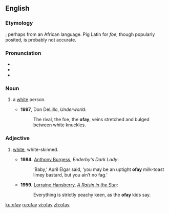 ==English==

===Etymology===
{{etyl|und|en}}; perhaps from an African language. Pig Latin for ''foe'', though popularly posited, is probably not accurate.

===Pronunciation===
* {{IPA|/ˈəʊfeɪ/|lang=en}}
* {{homophones|au fait}}
* {{rhymes|əʊfeɪ|lang=en}}

===Noun===
{{en-noun}}

# {{label|en|US|pejorative|slang}} a [[white]] person.
#* '''1997''', Don DeLillo, ''Underworld'':
#*: The rival, the foe, the '''ofay''', veins stretched and bulged between white knuckles.

===Adjective===
{{en-adj}}

# {{label|en|US|pejorative|slang}} [[white]], white-skinned.
#* '''1984.''' [[w:Anthony Burgess|Anthony Burgess]], ''Enderby's Dark Lady'':
#*: ‘Baby,’ April Elgar said, ‘you may be an uptight '''ofay''' milk-toast limey bastard, but you ain’t no fag.’
#* '''1959.''' [[w:Lorraine Hansberry|Lorraine Hansberry]], ''[[w:A Raisin in the Sun|A Raisin in the Sun]]'':
#*: Everything is strictly peachy keen, as the '''ofay''' kids say.

[[ku:ofay]]
[[ru:ofay]]
[[vi:ofay]]
[[zh:ofay]]
